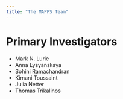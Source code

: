 ```yaml
---
title: "The MAPPS Team"
---
```


# Primary Investigators

- Mark N. Lurie
- Anna Lysyanskaya
- Sohini Ramachandran
- Kimani Toussaint
- Julia Netter
- Thomas Trikalinos
